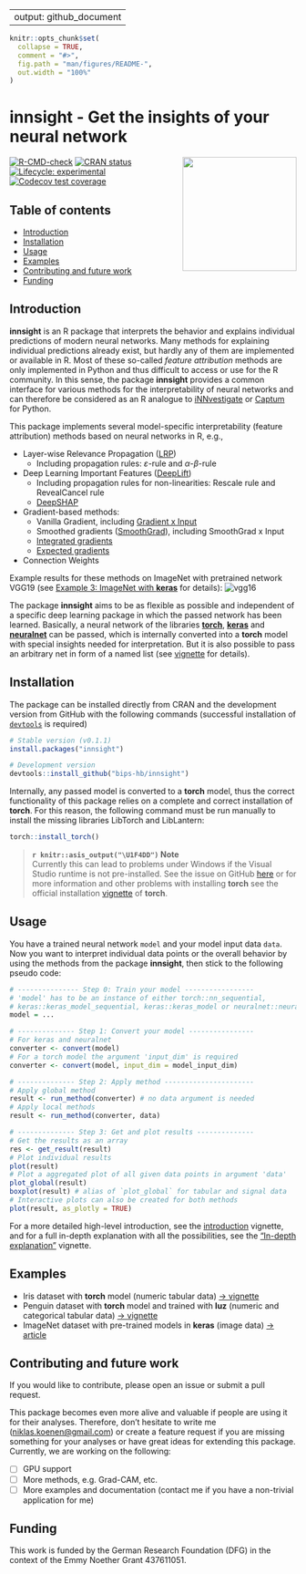 
---
output: github_document
---

```r
knitr::opts_chunk$set(
  collapse = TRUE,
  comment = "#>",
  fig.path = "man/figures/README-",
  out.width = "100%"
)
```

# **innsight** - Get the insights of your neural network
<a href='https://bips-hb.github.io/innsight/'><img src='man/figures/logo.png' align="right" width="200" /></a>

<!-- badges: start -->
[![R-CMD-check](https://github.com/bips-hb/innsight/actions/workflows/R-CMD-check.yaml/badge.svg)](https://github.com/bips-hb/innsight/actions/workflows/R-CMD-check.yaml)
[![CRAN status](https://www.r-pkg.org/badges/version/innsight)](https://CRAN.R-project.org/package=innsight)
[![Lifecycle: experimental](https://img.shields.io/badge/lifecycle-experimental-orange.svg)](https://lifecycle.r-lib.org/articles/stages.html#experimental)
[![Codecov test coverage](https://codecov.io/gh/bips-hb/innsight/branch/master/graph/badge.svg)](https://app.codecov.io/gh/bips-hb/innsight?branch=master)
<!-- badges: end -->

## Table of contents

* [Introduction](#introduction)
* [Installation](#installation)
* [Usage](#usage)
* [Examples](#examples)
* [Contributing and future work](#contributing-and-future-work)
* [Funding](#funding)

## Introduction

**innsight** is an R package that interprets the behavior and explains individual
predictions of modern neural networks. Many methods for explaining individual
predictions already exist, but hardly any of them are implemented or 
available in R. Most of these so-called *feature attribution* methods are
only implemented in Python and thus difficult to access or use for the 
R community. In this sense, the package **innsight** provides a common interface
for various methods for the interpretability of neural networks and can 
therefore be considered as an R analogue to 
[iNNvestigate](https://github.com/albermax/innvestigate) or 
[Captum](https://captum.ai/) for Python.

This package implements several model-specific 
interpretability (feature attribution) methods based on neural networks in R, e.g., 

* Layer-wise Relevance Propagation ([LRP](https://doi.org/10.1371/journal.pone.0130140))
  * Including propagation rules: $\varepsilon$-rule and $\alpha$-$\beta$-rule
* Deep Learning Important Features ([DeepLift](https://arxiv.org/abs/1704.02685))
  * Including propagation rules for non-linearities: Rescale rule and RevealCancel rule
  * [DeepSHAP](https://proceedings.neurips.cc/paper/2017/hash/8a20a8621978632d76c43dfd28b67767-Abstract.html)
* Gradient-based methods:
  * Vanilla Gradient, including [Gradient x Input](https://www.jmlr.org/papers/v11/baehrens10a.html)
  * Smoothed gradients ([SmoothGrad](https://arxiv.org/abs/1706.03825)), including
  SmoothGrad x Input
  * [Integrated gradients](https://arxiv.org/abs/1703.01365)
  * [Expected gradients](https://doi.org/10.1038/s42256-021-00343-w)
* Connection Weights

Example results for these methods on ImageNet with pretrained network VGG19 (see
[Example 3: ImageNet with
**keras**](https://bips-hb.github.io/innsight/articles/Example_3_imagenet.html)
for details):
![vgg16](https://github.com/bips-hb/innsight/blob/master/man/images/Vgg19_result.png?raw=true)

The package **innsight** aims to be as flexible as possible and independent of a
specific deep learning package in which the passed network has been learned.
Basically, a neural network of the libraries
[**torch**](https://torch.mlverse.org/),
[**keras**](https://tensorflow.rstudio.com/) and
[**neuralnet**](https://CRAN.R-project.org/package=neuralnet) can be passed,
which is internally converted into a **torch** model with special insights
needed for interpretation. But it is also possible to pass an arbitrary net in
form of a named list (see
[vignette](https://bips-hb.github.io/innsight/articles/detailed_overview.html#model-as-named-list)
for details).

## Installation

The package can be installed directly from CRAN and the development version
from GitHub with the following commands (successful 
installation of [`devtools`](https://www.r-project.org/nosvn/pandoc/devtools.html) is required)

```r
# Stable version (v0.1.1)
install.packages("innsight")

# Development version
devtools::install_github("bips-hb/innsight")
```

Internally, any passed model is converted to a **torch** model, thus the correct 
functionality of this package relies on a complete and correct installation
of **torch**. For this reason, the following command must be run manually to 
install the missing libraries LibTorch and LibLantern:

```r
torch::install_torch()
```

> **`r knitr::asis_output("\U1F4DD")`  Note**  
> Currently this can lead to problems under Windows if the Visual 
Studio runtime is not pre-installed. See the issue on GitHub 
[here](https://github.com/mlverse/torch/issues/246#issuecomment-695097121) or
for more information and other problems with installing **torch** see the official
installation
[vignette](https://CRAN.R-project.org/package=torch/vignettes/installation.html)
of **torch**.

## Usage

You have a trained neural network `model` and your model input data `data`. Now
you want to interpret individual data points or the overall behavior by using
the methods from the package **innsight**, then stick to the following 
pseudo code:

```r
# --------------- Step 0: Train your model -----------------
# 'model' has to be an instance of either torch::nn_sequential, 
# keras::keras_model_sequential, keras::keras_model or neuralnet::neuralnet
model = ...

# -------------- Step 1: Convert your model ----------------
# For keras and neuralnet
converter <- convert(model)
# For a torch model the argument 'input_dim' is required
converter <- convert(model, input_dim = model_input_dim)

# -------------- Step 2: Apply method ----------------------
# Apply global method
result <- run_method(converter) # no data argument is needed
# Apply local methods
result <- run_method(converter, data)

# -------------- Step 3: Get and plot results --------------
# Get the results as an array
res <- get_result(result)
# Plot individual results
plot(result)
# Plot a aggregated plot of all given data points in argument 'data' 
plot_global(result)
boxplot(result) # alias of `plot_global` for tabular and signal data
# Interactive plots can also be created for both methods
plot(result, as_plotly = TRUE)
```

For a more detailed high-level introduction, see the
[introduction](https://bips-hb.github.io/innsight/articles/innsight.html)
vignette, and for a full in-depth explanation with all the possibilities, see
the ["In-depth explanation"](https://bips-hb.github.io/innsight/articles/detailed_overview.html)
vignette.


## Examples

- Iris dataset with **torch** model (numeric tabular data) 
[&#8594; vignette](https://bips-hb.github.io/innsight/articles/Example_1_iris.html)
- Penguin dataset with **torch** model and trained with **luz** (numeric and categorical tabular data)
[&#8594; vignette](https://bips-hb.github.io/innsight/articles/Example_2_penguin.html)
- ImageNet dataset with pre-trained models in **keras** (image data)
[&#8594; article](https://bips-hb.github.io/innsight/articles/Example_3_imagenet.html)


## Contributing and future work

If you would like to contribute, please open an issue or submit a pull request.

This package becomes even more alive and valuable if people are using it for 
their analyses. Therefore, don't hesitate to write me (<niklas.koenen@gmail.com>) 
or create a feature request if you are missing something for your analyses or 
have great ideas for extending this package. Currently, we are working on the following:

- [ ]  GPU support
- [ ]  More methods, e.g. Grad-CAM, etc.
- [ ]  More examples and documentation (contact me if you have a non-trivial
application for me)

## Funding
This work is funded by the German Research Foundation (DFG) in the context
of the Emmy Noether Grant 437611051.

